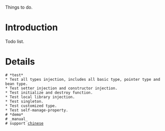 Things to do.

= Introduction =

Todo list.

= Details =

 # *test*
 * Test all types injection, includes all basic type, pointer type and bean type.
 * Test setter injection and constructor injection.
 * Test initialize and destroy function.
 * Test local library injection.
 * Test singleton.
 * Test customized type.
 * Test self-manage-property.
 # *demo*
 # _manual_
 # support [[chinese]]
